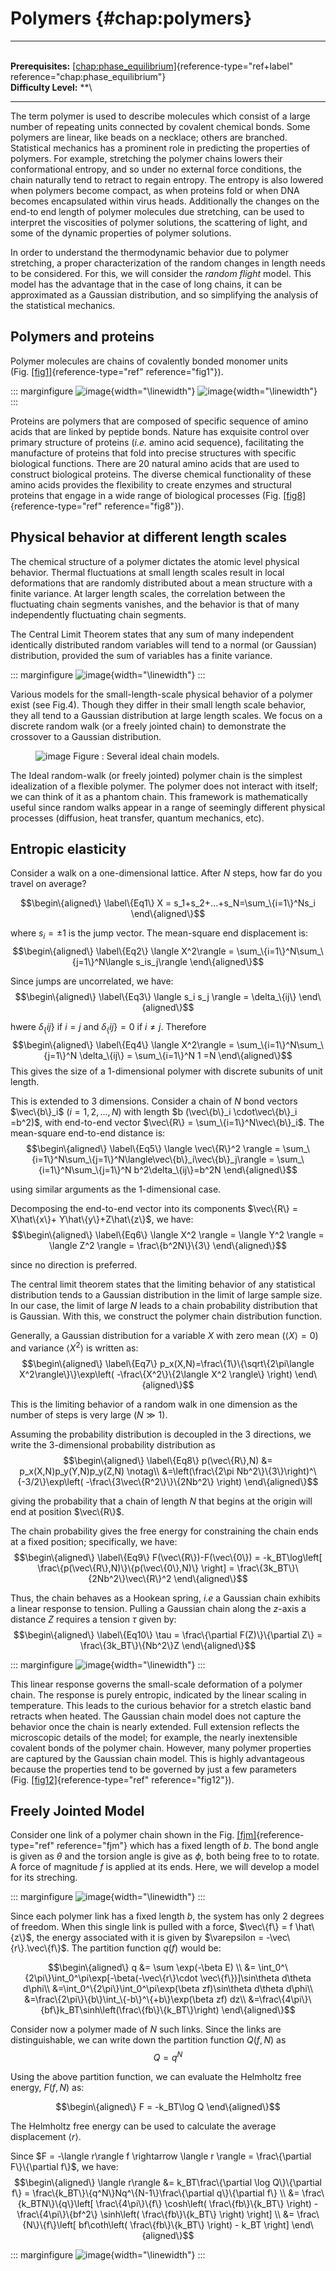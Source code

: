 # Polymers \{#chap:polymers\}

------------------------------------------------------------------------

\
**Prerequisites:**
[\[chap:phase_equilibrium\]](#chap:phase_equilibrium)\{reference-type="ref+label"
reference="chap:phase_equilibrium"\}\
**Difficulty Level:** \*\*\

------------------------------------------------------------------------

The term polymer is used to describe molecules which consist of a large
number of repeating units connected by covalent chemical bonds. Some
polymers are linear, like beads on a necklace; others are branched.
Statistical mechanics has a prominent role in predicting the properties
of polymers. For example, stretching the polymer chains lowers their
conformational entropy, and so under no external force conditions, the
chain naturally tend to retract to regain entropy. The entropy is also
lowered when polymers become compact, as when proteins fold or when DNA
becomes encapsulated within virus heads. Additionally the changes on the
end-to end length of polymer molecules due stretching, can be used to
interpret the viscosities of polymer solutions, the scattering of light,
and some of the dynamic properties of polymer solutions.

In order to understand the thermodynamic behavior due to polymer
stretching, a proper characterization of the random changes in length
needs to be considered. For this, we will consider the *random flight*
model. This model has the advantage that in the case of long chains, it
can be approximated as a Gaussian distribution, and so simplifying the
analysis of the statistical mechanics.

## Polymers and proteins

Polymer molecules are chains of covalently bonded monomer units
(Fig. [\[fig1\]](#fig1)\{reference-type="ref" reference="fig1"\}).

::: marginfigure
![image](figures/Physics/statistical_mechanics/polymers/fig1.png)\{width="\\linewidth"\}
![image](figures/Physics/statistical_mechanics/polymers/fig2.png)\{width="\\linewidth"\}
:::

Proteins are polymers that are composed of specific sequence of amino
acids that are linked by peptide bonds. Nature has exquisite control
over primary structure of proteins (*i.e.* amino acid sequence),
facilitating the manufacture of proteins that fold into precise
structures with specific biological functions. There are 20 natural
amino acids that are used to construct biological proteins. The diverse
chemical functionality of these amino acids provides the flexibility to
create enzymes and structural proteins that engage in a wide range of
biological processes (Fig. [\[fig8\]](#fig8)\{reference-type="ref"
reference="fig8"\}).

## Physical behavior at different length scales

The chemical structure of a polymer dictates the atomic level physical
behavior. Thermal fluctuations at small length scales result in local
deformations that are randomly distributed about a mean structure with a
finite variance. At larger length scales, the correlation between the
fluctuating chain segments vanishes, and the behavior is that of many
independently fluctuating chain segments.

The Central Limit Theorem states that any sum of many independent
identically distributed random variables will tend to a normal (or
Gaussian) distribution, provided the sum of variables has a finite
variance.

::: marginfigure
![image](figures/Physics/statistical_mechanics/polymers/fig10.png)\{width="\\linewidth"\}
:::

Various models for the small-length-scale physical behavior of a polymer
exist (see Fig.4). Though they differ in their small length scale
behavior, they all tend to a Gaussian distribution at large length
scales. We focus on a discrete random walk (or a freely jointed chain)
to demonstrate the crossover to a Gaussian distribution.

<figure id="fig11">
<p><img src="figures/Physics/statistical_mechanics/polymers/fig11.png"
alt="image" /> Figure : Several ideal chain models. <span id="fig11"
data-label="fig11"></span></p>
</figure>

The Ideal random-walk (or freely jointed) polymer chain is the simplest
idealization of a flexible polymer. The polymer does not interact with
itself; we can think of it as a phantom chain. This framework is
mathematically useful since random walks appear in a range of seemingly
different physical processes (diffusion, heat transfer, quantum
mechanics, etc).

## Entropic elasticity

Consider a walk on a one-dimensional lattice. After $N$ steps, how far
do you travel on average?

$$\begin\{aligned\}
\label\{Eq1\}
X = s_1+s_2+...+s_N=\sum_\{i=1\}^Ns_i
\end\{aligned\}$$

where $s_i = \pm 1$ is the jump vector. The mean-square end displacement
is: $$\begin\{aligned\}
\label\{Eq2\}
\langle X^2\rangle = \sum_\{i=1\}^N\sum_\{j=1\}^N\langle s_is_j\rangle
\end\{aligned\}$$

Since jumps are uncorrelated, we have: $$\begin\{aligned\}
\label\{Eq3\}
\langle s_i s_j \rangle = \delta_\{ij\}
\end\{aligned\}$$

hwere $\delta_\{ij\}$ if $i=j$ and $\delta_\{ij\}=0$ if $i\ne j$. Therefore
$$\begin\{aligned\}
\label\{Eq4\}
\langle X^2\rangle = \sum_\{i=1\}^N\sum_\{j=1\}^N \delta_\{ij\} = \sum_\{i=1\}^N 1 =N
\end\{aligned\}$$ This gives the size of a 1-dimensional polymer with
discrete subunits of unit length.

This is extended to 3 dimensions. Consider a chain of $N$ bond vectors
$\vec\{b\}_i$ ($i =1,2,...,N$) with length
$b (\vec\{b\}_i \cdot\vec\{b\}_i =b^2)$, with end-to-end vector
$\vec\{R\} = \sum_\{i=1\}^N\vec\{b\}_i$. The mean-square end-to-end distance
is: $$\begin\{aligned\}
\label\{Eq5\}
\langle \vec\{R\}^2 \rangle = \sum_\{i=1\}^N\sum_\{j=1\}^N\langle\vec\{b\}_i\vec\{b\}_j\rangle = \sum_\{i=1\}^N\sum_\{j=1\}^N b^2\delta_\{ij\}=b^2N
\end\{aligned\}$$

using similar arguments as the 1-dimensional case.

Decomposing the end-to-end vector into its components
$\vec\{R\} = X\hat\{x\}+ Y\hat\{y\}+Z\hat\{z\}$, we have: $$\begin\{aligned\}
\label\{Eq6\}
\langle X^2 \rangle = \langle Y^2 \rangle = \langle Z^2 \rangle = \frac\{b^2N\}\{3\}
\end\{aligned\}$$

since no direction is preferred.

The central limit theorem states that the limiting behavior of any
statistical distribution tends to a Gaussian distribution in the limit
of large sample size. In our case, the limit of large $N$ leads to a
chain probability distribution that is Gaussian. With this, we construct
the polymer chain distribution function.

Generally, a Gaussian distribution for a variable $X$ with zero mean
($\langle X \rangle = 0$) and variance $\langle X^2 \rangle$ is written
as: $$\begin\{aligned\}
\label\{Eq7\}
p_x(X,N)=\frac\{1\}\{\sqrt\{2\pi\langle X^2\rangle\}\}\exp\left( -\frac\{X^2\}\{2\langle X^2 \rangle\} \right)
\end\{aligned\}$$

This is the limiting behavior of a random walk in one dimension as the
number of steps is very large ($N \gg 1$).

Assuming the probability distribution is decoupled in the 3 directions,
we write the 3-dimensional probability distribution as $$\begin\{aligned\}
\label\{Eq8\}
p(\vec\{R\},N) &= p_x(X,N)p_y(Y,N)p_y(Z,N) \notag\\
&=\left(\frac\{2\pi Nb^2\}\{3\}\right)^\{-3/2\}\exp\left( -\frac\{3\vec\{R^2\}\}\{2Nb^2\} \right)
\end\{aligned\}$$

giving the probability that a chain of length $N$ that begins at the
origin will end at position $\vec\{R\}$.

The chain probability gives the free energy for constraining the chain
ends at a fixed position; specifically, we have: $$\begin\{aligned\}
\label\{Eq9\}
F(\vec\{R\})-F(\vec\{0\}) = -k_BT\log\left[ \frac\{p(\vec\{R\},N)\}\{p(\vec\{0\},N)\} \right] = \frac\{3k_BT\}\{2Nb^2\}\vec\{R\}^2
\end\{aligned\}$$

Thus, the chain behaves as a Hookean spring, *i.e* a Gaussian chain
exhibits a linear response to tension. Pulling a Gaussian chain along
the $z$-axis a distance $Z$ requires a tension $\tau$ given by:
$$\begin\{aligned\}
\label\{Eq10\}
\tau = \frac\{\partial F(Z)\}\{\partial Z\} = \frac\{3k_BT\}\{Nb^2\}Z
\end\{aligned\}$$

::: marginfigure
![image](figures/Physics/statistical_mechanics/polymers/fig12.png)\{width="\\linewidth"\}
:::

This linear response governs the small-scale deformation of a polymer
chain. The response is purely entropic, indicated by the linear scaling
in temperature. This leads to the curious behavior for a stretch elastic
band retracts when heated. The Gaussian chain model does not capture the
behavior once the chain is nearly extended. Full extension reflects the
microscopic details of the model; for example, the nearly inextensible
covalent bonds of the polymer chain. However, many polymer properties
are captured by the Gaussian chain model. This is highly advantageous
because the properties tend to be governed by just a few parameters
(Fig. [\[fig12\]](#fig12)\{reference-type="ref" reference="fig12"\}).

## Freely Jointed Model

Consider one link of a polymer chain shown in the
Fig. [\[fjm\]](#fjm)\{reference-type="ref" reference="fjm"\} which has a
fixed length of $b$. The bond angle is given as $\theta$ and the torsion
angle is give as $\phi$, both being free to to rotate. A force of
magnitude $f$ is applied at its ends. Here, we will develop a model for
its streching.

::: marginfigure
![image](figures/Physics/statistical_mechanics/polymers/fjm.png)\{width="\\linewidth"\}
:::

Since each polymer link has a fixed length $b$, the system has only 2
degrees of freedom. When this single link is pulled with a force,
$\vec\{f\} = f \hat\{z\}$, the energy associated with it is given by
$\varepsilon = -\vec\{r\}.\vec\{f\}$. The partition function $q(f)$ would
be:

$$\begin\{aligned\}
q &= \sum \exp(-\beta E) \\
&= \int_0^\{2\pi\}\int_0^\pi\exp[-\beta(-\vec\{r\}\cdot \vec\{f\})]\sin\theta d\theta d\phi\\
&=\int_0^\{2\pi\}\int_0^\pi\exp(\beta zf)\sin\theta d\theta d\phi\\
&=\frac\{2\pi\}\{b\}\int_\{-b\}^\{+b\}\exp(\beta zf) dz\\
&=\frac\{4\pi\}\{bf\}k_BT\sinh\left(\frac\{fb\}\{k_BT\}\right)
\end\{aligned\}$$

Consider now a polymer made of $N$ such links. Since the links are
distinguishable, we can write down the partition function $Q(f,N)$ as
$$Q = q^N$$

Using the above partition function, we can evaluate the Helmholtz free
energy, $F(f,N)$ as:

$$\begin\{aligned\}
F = -k_BT\log Q 
\end\{aligned\}$$

The Helmholtz free energy can be used to calculate the average
displacement $\langle r \rangle$.

Since
$F = -\langle r\rangle f \rightarrow \langle r \rangle = \frac\{\partial F\}\{\partial f\}$,
we have: $$\begin\{aligned\}
\langle r\rangle  &= k_BT\frac\{\partial \log Q\}\{\partial f\} = \frac\{k_BT\}\{q^N\}Nq^\{N-1\}\frac\{\partial q\}\{\partial f\} \\
&= \frac\{k_BTN\}\{q\}\left[ \frac\{4\pi\}\{f\} \cosh\left( \frac\{fb\}\{k_BT\} \right) - \frac\{4\pi\}\{bf^2\} \sinh\left( \frac\{fb\}\{k_BT\} \right) \right] \\
&= \frac\{N\}\{f\}\left[ bf\coth\left( \frac\{fb\}\{k_BT\} \right) - k_BT \right]
\end\{aligned\}$$

::: marginfigure
![image](figures/Physics/statistical_mechanics/polymers/stretch.jpg)\{width="\\linewidth"\}
:::
